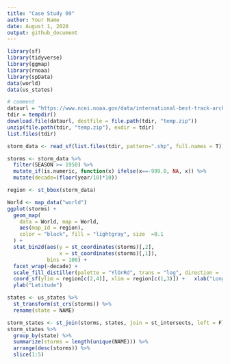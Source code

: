```yaml
---
title: "Case Study 09"
author: Your Name
date: August 1, 2020
output: github_document
---
```

```r

library(sf)
library(tidyverse)
library(ggmap)
library(rnoaa)
library(spData)
data(world)
data(us_states)

# comment
dataurl = "https://www.ncei.noaa.gov/data/international-best-track-archive-for-climate-stewardship-ibtracs/v04r00/access/shapefile/IBTrACS.NA.list.v04r00.points.zip"
tdir = tempdir()
download.file(dataurl, destfile = file.path(tdir, "temp.zip"))
unzip(file.path(tdir, "temp.zip"), exdir = tdir)
list.files(tdir)

storm_data <- read_sf(list.files(tdir, pattern=".shp", full.names = T))

storms <- storm_data %>% 
  filter(SEASON >= 1950) %>% 
  mutate_if(is.numeric, function(x) ifelse(x==-999.0, NA, x)) %>% 
  mutate(decade=(floor(year/10)*10))

region <- st_bbox(storm_data)

World <- map_data("world")
ggplot(storms) + 
  geom_map(
    data = World, map = World,
    aes(map_id = region),
    color = "black", fill = "lightgray", size  =0.1
  ) + 
  stat_bin2d(aes(y = st_coordinates(storms)[,2],
                 x = st_coordinates(storms)[,1]),
             bins = 100) +
  facet_wrap(~decade) + 
  scale_fill_distiller(palette = "YlOrRd", trans = "log", direction = -1, breaks = c(1, 10, 100, 1000)) + 
  coord_sf(ylim = region[c(2,4)], xlim = region[c(1,3)]) +   xlab("Longitude") + 
  ylab("Latitude")

states <- us_states %>% 
  st_transform(st_crs(storms)) %>% 
  rename(state = NAME)

storm_states <- st_join(storms, states, join = st_intersects, left = F)
storm_states %>% 
  group_by(state) %>% 
  summarize(storms = length(unique(NAME))) %>% 
  arrange(desc(storms)) %>% 
  slice(1:5)
```

